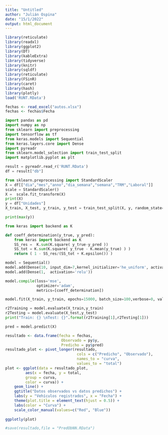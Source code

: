 ```yaml
---
title: "Untitled"
author: "Julián Ospina"
date: "15/1/2022"
output: html_document
---
```


```r
library(reticulate)
library(readxl)
library(ggplot2)
library(DT)
library(kableExtra)
library(tidyverse)
library(knitr)
library(sqldf)
library(reticulate)
library(FSinR)
library(caret)
library(hash)
library(plotly)
load('RUNT.RData')
```

```r
fechas <- read_excel("autos.xlsx")
fechas <- fechas$Fecha
```


```python
import pandas as pd
import numpy as np
from sklearn import preprocessing
import tensorflow as tf
from keras.models import Sequential
from keras.layers.core import Dense
import pyreadr
from sklearn.model_selection import train_test_split
import matplotlib.pyplot as plt
```

```python
result = pyreadr.read_r('RUNT.RData')
df = result["db"]
```

```python
from sklearn.preprocessing import StandardScaler
X = df[["dia","mes","anno","dia_semana","semana","TRM","Laboral"]]
scale = StandardScaler()
X =  scale.fit_transform(X)
print(X)
y = df["Unidades"]
X_train, X_test, y_train, y_test = train_test_split(X, y, random_state=0)
```

```python
print(max(y))
```


```python
from keras import backend as K

def coeff_determination(y_true, y_pred):
    from keras import backend as K
    SS_res =  K.sum(K.square( y_true-y_pred ))
    SS_tot = K.sum(K.square( y_true - K.mean(y_true) ) )
    return ( 1 - SS_res/(SS_tot + K.epsilon()) )
```



```python
model = Sequential()
model.add(Dense(10, input_dim=7,kernel_initializer='he_uniform', activation='relu'))
model.add(Dense(1,  activation='relu'))
```

```python
model.compile(loss='mse',
              optimizer='adam',
              metrics=[coeff_determination])
```

```python
model.fit(X_train, y_train, epochs=15000, batch_size=100,verbose=0, validation_split=0.3,shuffle=True)
```
```python
r2Training = model.evaluate(X_train,y_train)
r2Testing = model.evaluate(X_test,y_test)
print("Train: {} \nTest: {}".format(r2Training[1],r2Testing[1]))
```
```python
pred = model.predict(X)
```

```r
resultado <- data.frame(fecha = fechas, 
                         Observado = py$y, 
                         Predicho = py$pred)
resultado_plot <- pivot_longer(resultado, 
                                cols = c("Predicho", "Observado"),
                                names_to = "curva",
                                values_to = "total")
plot <- ggplot(data = resultado_plot,
         aes(x = fecha, y = total, 
         group = curva, 
         color = curva)) +
    geom_line() +
    ggtitle("Datos observados vs datos predichos") +
    labs(y = "Vehículos registrados", x = "Fecha") + 
    theme(plot.title = element_text(hjust = 0.5)) +
    labs(color = "Curva") + 
    scale_color_manual(values=c("Red", "Blue"))
   
ggplotly(plot)
```
```r
#save(resultado,file = "PredObNN.RData")
```




